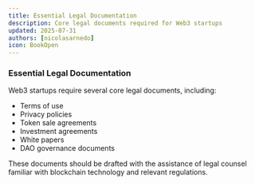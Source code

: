 ```yaml
---
title: Essential Legal Documentation
description: Core legal documents required for Web3 startups
updated: 2025-07-31
authors: [nicolasarnedo]
icon: BookOpen
---
```


### Essential Legal Documentation
Web3 startups require several core legal documents, including:
- Terms of use
- Privacy policies
- Token sale agreements
- Investment agreements
- White papers
- DAO governance documents

These documents should be drafted with the assistance of legal counsel familiar with blockchain technology and relevant regulations.

